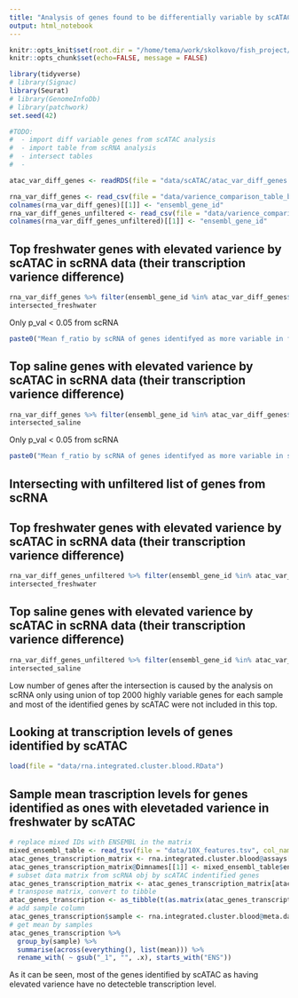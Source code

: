 ```yaml
---
title: "Analysis of genes found to be differentially variable by scATAC data"
output: html_notebook
---
```


```r
knitr::opts_knit$set(root.dir = "/home/tema/work/skolkovo/fish_project/")
knitr::opts_chunk$set(echo=FALSE, message = FALSE)
```

```r
library(tidyverse)
# library(Signac)
library(Seurat)
# library(GenomeInfoDb)
# library(patchwork)
set.seed(42)
```

```r
#TODO:
#  - import diff variable genes from scATAC analysis
#  - import table from scRNA analysis 
#  - intersect tables
#  - 
```

```r
atac_var_diff_genes <- readRDS(file = "data/scATAC/atac_var_diff_genes.rds")
```

```r
rna_var_diff_genes <- read_csv(file = "data/varience_comparison_table_blood_cluster.csv")
colnames(rna_var_diff_genes)[[1]] <- "ensembl_gene_id"
rna_var_diff_genes_unfiltered <- read_csv(file = "data/varience_comparison_table_blood_cluster_UNFILTERED.csv")
colnames(rna_var_diff_genes_unfiltered)[[1]] <- "ensembl_gene_id"
```

## Top freshwater genes with elevated varience by scATAC in scRNA data (their transcription varience difference)

```r
rna_var_diff_genes %>% filter(ensembl_gene_id %in% atac_var_diff_genes$freshwater_genes) -> intersected_freshwater
intersected_freshwater
```
Only p_val < 0.05 from scRNA


```r
paste0("Mean f_ratio by scRNA of genes identifyed as more variable in freshwater by scATAC ", mean(intersected_freshwater$f_ratio))
```

## Top saline genes with elevated varience by scATAC in scRNA data (their transcription varience difference)

```r
rna_var_diff_genes %>% filter(ensembl_gene_id %in% atac_var_diff_genes$saline_genes) -> intersected_saline
intersected_saline
```
Only p_val < 0.05 from scRNA
```r
paste0("Mean f_ratio by scRNA of genes identifyed as more variable in saline by scATAC ", mean(intersected_saline$f_ratio))
```

## Intersecting with unfiltered list of genes from scRNA
## Top freshwater genes with elevated varience by scATAC in scRNA data (their transcription varience difference)

```r
rna_var_diff_genes_unfiltered %>% filter(ensembl_gene_id %in% atac_var_diff_genes$freshwater_genes) -> intersected_freshwater
intersected_freshwater
```


## Top saline genes with elevated varience by scATAC in scRNA data (their transcription varience difference)

```r
rna_var_diff_genes_unfiltered %>% filter(ensembl_gene_id %in% atac_var_diff_genes$saline_genes) -> intersected_saline
intersected_saline
```

Low number of genes after the intersection is caused by the analysis on scRNA only using union of top 2000 highly variable genes for each sample and most of the identified genes by scATAC were not included in this top.  



## Looking at transcription levels of genes identified by scATAC

```r
load(file = "data/rna.integrated.cluster.blood.RData")
```

## Sample mean trascription levels for genes identified as ones with elevetaded varience in freshwater by scATAC

```r
# replace mixed IDs with ENSEMBL in the matrix
mixed_ensembl_table <- read_tsv(file = "data/10X_features.tsv", col_names = c("ensembl", "mixed", "type"))
atac_genes_transcription_matrix <- rna.integrated.cluster.blood@assays[["RNA"]]@data
atac_genes_transcription_matrix@Dimnames[[1]] <- mixed_ensembl_table$ensembl
# subset data matrix from scRNA obj by scATAC indentified genes
atac_genes_transcription_matrix <- atac_genes_transcription_matrix[atac_var_diff_genes$freshwater_genes,]
# transpose matrix, convert to tibble
atac_genes_transcription <- as_tibble(t(as.matrix(atac_genes_transcription_matrix)))
# add sample column
atac_genes_transcription$sample <- rna.integrated.cluster.blood@meta.data[["orig.ident"]]
# get mean by samples
atac_genes_transcription %>% 
  group_by(sample) %>% 
  summarise(across(everything(), list(mean))) %>% 
  rename_with( ~ gsub("_1", "", .x), starts_with("ENS")) 
```
As it can be seen, most of the genes identified by scATAC as having elevated varience have no detecteble transcription level.


